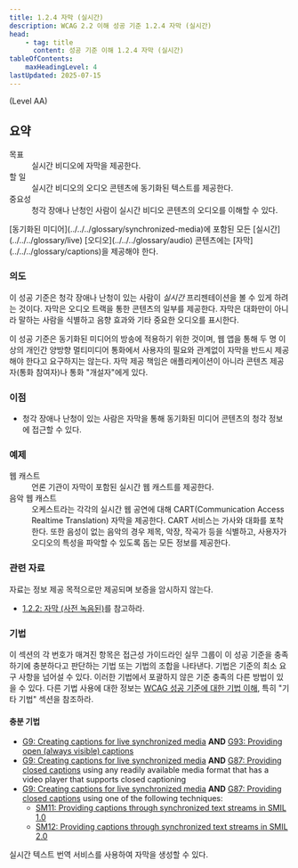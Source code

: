 ```yaml
---
title: 1.2.4 자막 (실시간)
description: WCAG 2.2 이해 성공 기준 1.2.4 자막 (실시간)
head:
    - tag: title
      content: 성공 기준 이해 1.2.4 자막 (실시간)
tableOfContents:
    maxHeadingLevel: 4
lastUpdated: 2025-07-15
---
```



(Level AA)

## 요약

<dl>
<dt>목표</dt>
<dd>실시간 비디오에 자막을 제공한다.</dd>
<dt>할 일</dt>
<dd>실시간 비디오의 오디오 콘텐츠에 동기화된 텍스트를 제공한다.</dd>
<dt>중요성</dt>
<dd>청각 장애나 난청인 사람이 실시간 비디오 콘텐츠의 오디오를 이해할 수 있다.</dd>
</dl>

<Card title="성공 기준(SC)">
[동기화된 미디어](../../../glossary/synchronized-media)에 포함된 모든 [실시간](../../../glossary/live) [오디오](../../../glossary/audio) 콘텐츠에는 [자막](../../../glossary/captions)을 제공해야 한다.
</Card>

### 의도

이 성공 기준은 청각 장애나 난청이 있는 사람이 *실시간* 프리젠테이션을 볼 수 있게 하려는 것이다. 자막은 오디오 트랙을 통한 콘텐츠의 일부를 제공한다. 자막은 대화만이 아니라 말하는 사람을 식별하고 음향 효과와 기타 중요한 오디오를 표시한다.

이 성공 기준은 동기화된 미디어의 방송에 적용하기 위한 것이며, 웹 앱을 통해 두 명 이상의 개인간 양방향 멀티미디어 통화에서 사용자의 필요와 관계없이 자막을 반드시 제공해야 한다고 요구하지는 않는다. 자막 제공 책임은 애플리케이션이 아니라 콘텐츠 제공자(통화 참여자)나 통화 "개설자"에게 있다.

### 이점

*   청각 장애나 난청이 있는 사람은 자막을 통해 동기화된 미디어 콘텐츠의 청각 정보에 접근할 수 있다.

### 예제

<dl>
    <dt>웹 캐스트</dt>
    <dd>언론 기관이 자막이 포함된 실시간 웹 캐스트를 제공한다.</dd>
    <dt>음악 웹 캐스트</dt>
    <dd>오케스트라는 각각의 실시간 웹 공연에 대해 CART(<span lang="en">Communication Access Realtime Translation</span>) 자막을 제공한다. CART 서비스는 가사와 대화를 포착한다. 또한 음성이 없는 음악의 경우 제목, 악장, 작곡가 등을 식별하고, 사용자가 오디오의 특성을 파악할 수 있도록 돕는 모든 정보를 제공한다.</dd>
</dl>

### 관련 자료

자료는 정보 제공 목적으로만 제공되며 보증을 암시하지 않는다.

*   [1.2.2: 자막 (사전 녹음된)](captions-prerecorded)를 참고하라.

### 기법

이 섹션의 각 번호가 매겨진 항목은 접근성 가이드라인 실무 그룹이 이 성공 기준을 충족하기에 충분하다고 판단하는 기법 또는 기법의 조합을 나타낸다. 기법은 기준의 최소 요구 사항을 넘어설 수 있다. 이러한 기법에서 포괄하지 않은 기준 충족의 다른 방법이 있을 수 있다. 다른 기법 사용에 대한 정보는 [WCAG 성공 기준에 대한 기법 이해](../understanding-techniques), 특히 "기타 기법" 섹션을 참조하라.

#### 충분 기법

*   [G9: Creating captions for live synchronized media](https://www.w3.org/WAI/WCAG22/Techniques/general/G9) **AND** [G93: Providing open (always visible) captions](https://www.w3.org/WAI/WCAG22/Techniques/general/G93)
*   [G9: Creating captions for live synchronized media](https://www.w3.org/WAI/WCAG22/Techniques/general/G9) **AND** [G87: Providing closed captions](https://www.w3.org/WAI/WCAG22/Techniques/general/G87) using any readily available media format that has a video player that supports closed captioning
*   [G9: Creating captions for live synchronized media](https://www.w3.org/WAI/WCAG22/Techniques/general/G9) **AND** [G87: Providing closed captions](https://www.w3.org/WAI/WCAG22/Techniques/general/G87) using one of the following techniques:
    *   [SM11: Providing captions through synchronized text streams in SMIL 1.0](https://www.w3.org/WAI/WCAG22/Techniques/smil/SM11)
    *   [SM12: Providing captions through synchronized text streams in SMIL 2.0](https://www.w3.org/WAI/WCAG22/Techniques/smil/SM12)


<Card title="참고">
실시간 텍스트 번역 서비스를 사용하여 자막을 생성할 수 있다.
</Card>